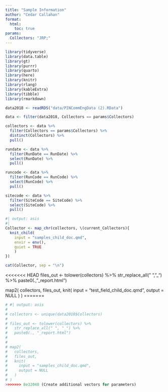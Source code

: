 ```yaml
---
title: "Sample Information"
author: "Cedar Callahan"
format:
  html:
    toc: true
params:
  Collectors: "JRP;"
---
```


```r
library(tidyverse)
library(data.table)
library(gt)
library(purrr)
library(quarto)
library(here)
library(knitr)
library(rlang)
library(kableExtra)
library(tibble)
library(rmarkdown)

data2018 <- readRDS("data/PINCommEngData (2).RData")

data <- filter(data2018, Collectors == params$Collectors)
```


```r
collectors <- data %>%
  filter(Collectors == params$Collectors) %>% 
  distinct(Collectors) %>%
  pull()

rundate <- data %>% 
  filter(RunDate == RunDate) %>%
  select(RunDate) %>% 
  pull()

runcode <- data %>% 
  filter(RunCode == RunCode) %>% 
  select(RunCode) %>% 
  pull()

sitecode <- data %>% 
  filter(SiteCode == SiteCode) %>% 
  select(SiteCode) %>% 
  pull()
```

```r
#| output: asis
#|
Collector <- map_chr(collectors, \(current_Collectors){
  knit_child(
    input = "samples_child_doc.qmd",
    envir = env(), 
    quiet = TRUE
    )
})

cat(Collector, sep = "\n")
```

<<<<<<< HEAD
files_out <- tolower(collectors) %>% 
  str_replace_all(" ", "_") %>% 
  paste0(., "_report.html")


map2(
  collectors, 
  files_out,
  knit(
    input = "test_field_child_doc.qmd",
    output = NULL
  )
)
=======
```r
# #| output: asis
# 
# collectors <- unique(data2018$Collectors)
# 
# files_out <- tolower(collectors) %>%
#   str_replace_all(" ", "_") %>%
#   paste0(., "_report.html")
# 
# 
# map2(
#   collectors,
#   files_out,
#   knit(
#     input = "samples_child_doc.qmd",
#     output = NULL
#   )
# )
>>>>>>> 8e32040 (Create additional vectors for parameters)
```


